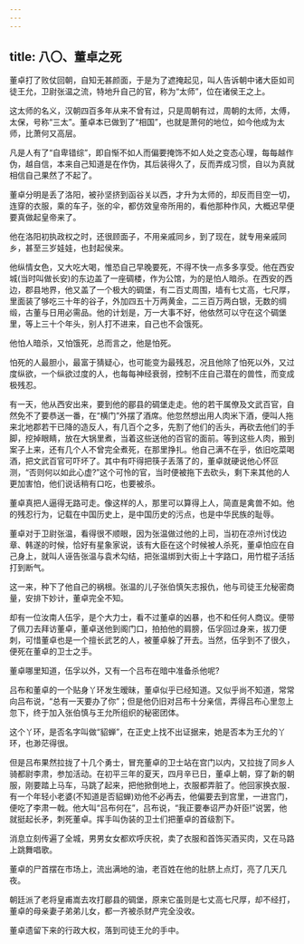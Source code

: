 ```yaml
---
---
---
```

title: 八〇、董卓之死
---



董卓打了败仗回朝，自知无甚颜面，于是为了遮掩起见，叫人告诉朝中诸大臣如司徒王允，卫尉张温之流，特地升自己的官，称为“太师”，位在诸侯王之上。

这太师的名义，汉朝四百多年从来不曾有过，只是周朝有过，周朝的太师，太傅，太保，号称“三太”。董卓本已做到了“相国”，也就是萧何的地位，如今他成为太师，比萧何又高层。

凡是人有了“自卑错综”，即自惭不如人而偏要掩饰不如人处之变态心理，每每越作伪，越自信，本来自己知道是在作伪，其后装得久了，反而弄成习惯，自以为真就相信自己果然了不起了。

董卓分明是丢了洛阳，被孙坚挤到函谷关以西，才升为太师的，却反而目空一切，连穿的衣服，乘的车子，张的伞，都仿效皇帝所用的，看他那种作风，大概迟早便要真做起皇帝来了。

他在洛阳初执政权之时，还很顾面子，不用亲戚同乡，到了现在，就专用亲戚同乡，甚至三岁娃娃，也封起侯来。

他纵情女色，又大吃大喝，惟恐自己早晚要死，不得不快一点多多享受。他在西安城(当时叫做长安)的东边盖了一座碉楼，作为公馆，为的是怕人暗杀。在西安的西边，郡县地界，他又盖了一个极大的碉堡，有二百丈周围，墙有七丈高，七尺厚，里面装了够吃三十年的谷子，外加四五十万两黄金，二三百万两白银，无数的绸缎，古董与日用必需品。他的计划是，万一大事不好，他依然可以守在这个碉堡里，等上三十个年头，别人打不进来，自己也不会饿死。

他怕人暗杀，又怕饿死，总而言之，他是怕死。

怕死的人最胆小，最富于猜疑心，也可能变为最残忍，况且他除了怕死以外，又过度纵欲，一个纵欲过度的人，也每每神经衰弱，控制不庄自己潜在的兽性，而变成极残忍。

有一天，他从西安出来，要到他的郿县的碉堡走走。他的若干属僚及文武百官，自然免不了要恭送一番，在“横门”外摆了酒席。他忽然想出用人肉米下酒，便叫人拖来北地郡若干已降的造反人，有几百个之多，先割了他们的舌头，再砍去他们的手脚，挖掉眼睛，放在大锅里煮，当着这些送他的百官的面前。等到这些人肉，搬到案子上来，还有几个人不曾完全煮死，在那里挣扎。他自己满不在乎，依旧吃菜喝酒，把文武百官可吓坏了。其中有吓得把筷子丢落了的，董卓就硬说他心怀叵测，“否则何以如此心虚?”这个可怜的官，当时便被拖下去砍头，剩下来其他的人更加害怕，他们说话稍有口吃，也要被杀。

董卓真把人逼得无路可走。像这样的人，那里可以算得上人，简直是禽兽不如。他的残忍行为，记载在中国历史上，是中国历史的污点，也是中华民族的耻辱。

董卓对于卫尉张温，看得很不顺眼，因为张温做过他的上司，当初在凉州讨伐边章、韩遂的时候，恰好有星象家说，该有大臣在这个时候被人杀死，董卓怕应在自己身上，就叫人诬告张温与袁术勾结，把张温绑到大街上十字路口，用竹棍子活括打到断气。

这一来，种下了他自己的祸根。张温的儿子张伯慎矢志报仇，他与司徒王允秘密商量，安排下妙计，董卓完全不知。

却有一位汝南人伍孚，是个大力士，看不过董卓的凶暴，也不和任何人商议。便带了佩刀去拜访董卓，董卓送他到阁门口，拍拍他的肩膀，伍孚回过身来，拔刀便刺，可惜董卓也是一个擅长武艺的人，被董卓躲了开去。当然，伍孚到不了很久，便死在董卓的卫士之手。

董卓哪里知道，伍孚以外，又有一个吕布在暗中准备杀他呢?

吕布和董卓的一个贴身丫环发生暧昧，董卓似乎已经知道。又似乎尚不知道，常常向吕布说，“总有一天要办了你”；但是他仍旧对吕布十分亲信，弄得吕布心里忽上忽下，终于加入张伯慎与王允所组织的秘密团体。

这个丫环，是否名字叫做“貂蝉”，在正史上找不出证据来，她是否本为王允的丫环，也渺茫得很。

但是吕布果然拉拢了十几个勇士，冒充董卓的卫士站在宫门以内，又拉拢了同乡人骑都尉李肃，参加活动。在初平三年的夏天，四月辛已日，董卓上朝，穿了新的朝服，刚要踏上马车，马跳了起来，把他掀倒地上，衣服都弄脏了。他回家换衣服．有一个年轻小老婆(不知道是否貂蝉)劝他不必再去，他偏要去到宫里，一进宫门，便吃了李肃一戟。他大叫“吕布何在”，吕布说，“我正要奉诏严办奸臣!”说罢，他就挺起长矛，刺死董卓。挥手叫伪装的卫士们把董卓的首级割下。

消息立刻传遍了全城，男男女女都欢呼庆祝，卖了衣服和首饰买酒买肉，又在马路上跳舞唱歌。

董卓的尸首摆在市场上，流出满地的油，老百姓在他的肚脐上点灯，亮了几天几夜。

朝廷派了老将皇甫嵩去攻打郿县的碉堡，原来它虽则是七丈高七尺厚，却不经打，董卓的母亲妻子弟弟儿女，都一齐被杀财产完全没收。

董卓遗留下来的行政大权，落到司徒王允的手中。